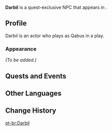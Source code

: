 {{Meta
<!-- Remove this template after adding the missing info -->
|missing_NPC_profile  = yes
<!--
|missing_NPC_idle     = yes
|missing_NPC_dialogue = yes
-->
}}
{{Character Infobox
|type             = Quest NPC
|image            = NPC Darbil.png
|realname         = <!-- Optional, if different from in-game name -->
|deceased         = <!-- Past (for deceased prior to events of the game) or free response -->
|region           = Sumeru
|location         = Sumeru
|affiliation      = 
|title            = Playing "Qabus"

|ancestry         = <!-- Clan/family -->
|father           = 
|mother           = 
|spouse           = 
|sibling          = 
|child            = 
|relative         = 

|voiceEN          = 
|voiceCN          = 
|voiceJP          = 
|voiceKR          = 
}}
'''Darbil''' is a quest-exclusive NPC that appears in {{Quest|Shenanigans and Sweet Wine}}.
<!--
==Location==
{{subst:#tag:gallery|
NPC Location {{subst:#titleparts:{{subst:PAGENAME}}}}.png{{subst:!}}{{subst:#titleparts:{{subst:PAGENAME}}}}'s location
NPC Location {{subst:#titleparts:{{subst:PAGENAME}}}} Context.png{{subst:!}}Additional context
}}
-->
==Profile==
<!--Detailed story/lore information goes here.-->
Darbil is an actor who plays as Qabus in a play.

===Appearance===
<!--Keep appearance section short and concise. Limit to 2 paragraphs with 3-4 sentences each.-->
''(To be added.)''

==Quests and Events==
{{Quests and Events}}
<!--
==Idle Quotes==
{{Dialogue Start}}
: {{DIcon|Idle}} {{Tx}}
:: {{A|VO {{subst:#titleparts:{{subst:PAGENAME}}}} 01.ogg}} "{{Tx}}"
{{Dialogue End}}

==Dialogue==
{{Dialogue Start}}
:'''{{subst:#titleparts:{{subst:PAGENAME}}}}:''' 
:{{DIcon}}
{{Dialogue End}}
<!--
==Event Dialogue==
===Event Name===
{{Dialogue Start}}
:'''{{subst:#titleparts:{{subst:PAGENAME}}}}:'''
{{Dialogue End}}

==Trivia==
* 
-->
==Other Languages==
{{Other Languages|default_hidden=1
|en      = Darbil
|zhs     = 达毕尔
|zhs_rm  = Dábì'ěr
|zht     = 達畢爾
|zht_rm  = Dábì'ěr
|ja      = ダビル
|ja_rm   = Dabiru
|ko      = 다피르
|ko_rm   = 
|es      = Darbil
|fr      = Darbil
|ru      = Дарбил
|th      = Darbil
|vi      = Darbil
|de      = Darbil
|id      = Darbil
|pt      = Darbil
|tr      = Darbil
|it      = Darbil
}}

==Change History==
{{Change History|3.8}}
<!--
==References==
{{Reflist}}
-->

[[pt-br:Darbil]]